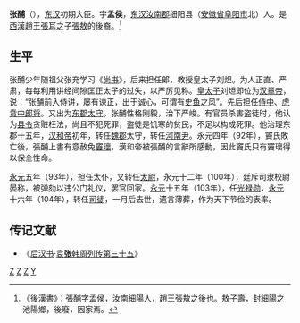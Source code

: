 '''张酺'''（{{bd|1世紀||104年||catIdx=Z}}），[[东汉|东汉]]初期大臣。字'''孟侯'''，[[东汉|东汉]][[汝南郡|汝南郡]]细阳县（[[安徽省|安徽省]][[阜阳市|阜阳市]]北）人。是[[西漢|西漢]]趙王[[張耳|張耳]]之子[[張敖|張敖]]的後裔。<ref>《後漢書》：張酺字孟侯，汝南細陽人，趙王張敖之後也。敖子壽，封細陽之池陽鄉，後廢，因家焉。</ref>

==生平==
张酺少年随祖父张充学习《[[书经|尚书]]》，后来担任郎，教授皇太子刘炟。为人正直、严肃，每每利用讲经间隙匡正太子的过失，以严厉见称。[[皇太子|皇太子]]刘炟即位为[[汉章帝|汉章帝]]，说：“张酺前入侍讲，屡有谏正，出于诚心，可谓有[[史鱼|史鱼]]之风”。先后担任[[侍中|侍中]]、[[虎贲中郎将|虎贲中郎将]]。又出为[[东郡|东郡]][[太守|太守]]。张酺性格刚毅，治下严峻。有官员杀害盗徒时，他认为[[县令|县令]]贪赃枉法，尚且不犯死罪，盗徒是饥寒的贫民，不足以构成死罪。他治理东郡十五年，[[汉和帝|汉和帝]]初年，转任[[魏郡|魏郡]]太守，转任[[河南尹|河南尹]]。永元四年（92年），竇氏敗亡後，張酺上書有意赦免[[竇瓌|竇瓌]]，漢和帝被張酺的言辭所感動，因此竇氏只有竇瓌得以保全性命。

[[永元_(东汉)|永元]]五年（93年），担任太仆，又转任[[太尉|太尉]]，永元十二年（100年），廷斥司隶校尉晏称，被弹劾以违公门礼仪，罢官回家。[[永元_(东汉)|永元]]十五年（103年），任[[光禄勋|光禄勋]]，[[永元_(东汉)|永元]]十六年（104年），转任[[司徒|司徒]]，一月后去世，遗言薄葬，作为天下节俭的表率。

{{东汉大司马太尉}}
{{东汉大司徒司徒}}

==传记文献==
*《[[后汉书|后汉书]]·[[s:後漢書/卷45#張酺|袁'''张'''韩周列传第三十五]]》

[[Category:東汉太尉|Z]]
[[Category:东汉司徒|Z]]
[[Category:阜阳人|Z]]
[[Category:张姓|Y]]